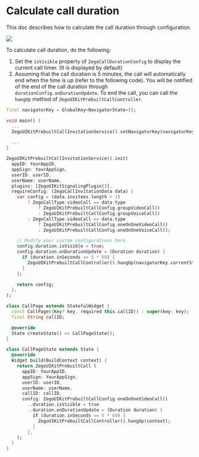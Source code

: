 # Calculate call duration

This doc describes how to calculate the call duration through configuration.

<Frame width="256" height="auto" caption="">
  <img src="https://media-resource.spreading.io/5fa3f99cda659c8c9f2907cbb0242e6c/workspace86/call_duration.jpeg" />
</Frame>


To calculate call duration, do the following:

1. Set the <code>isVisible</code> property of <code>ZegoCallDurationConfig</code> to display the current call timer. (It is displayed by default)
2. Assuming that the call duration is 5 minutes, the call will automatically end when the time is up (refer to the following code). You will be notified of the end of the call duration through <code>durationConfig.onDurationUpdate</code>. To end the call, you can call the <code>hangUp</code> method of <code>ZegoUIKitPrebuiltCallController</code>.

<CodeGroup>

```dart title="With call invitation"
final navigatorKey = GlobalKey<NavigatorState>();

void main() {
  ...
  ZegoUIKitPrebuiltCallInvitationService().setNavigatorKey(navigatorKey);

  ...
}

ZegoUIKitPrebuiltCallInvitationService().init(
  appID: YourAppID,
  appSign: YourAppSign,
  userID: userID,
  userName: userName,
  plugins: [ZegoUIKitSignalingPlugin()],
  requireConfig: (ZegoCallInvitationData data) {
    var config = (data.invitees.length > 1)
        ? ZegoCallType.videoCall == data.type
            ? ZegoUIKitPrebuiltCallConfig.groupVideoCall()
            : ZegoUIKitPrebuiltCallConfig.groupVoiceCall()
        : ZegoCallType.videoCall == data.type
            ? ZegoUIKitPrebuiltCallConfig.oneOnOneVideoCall()
            : ZegoUIKitPrebuiltCallConfig.oneOnOneVoiceCall();

    // Modify your custom configurations here.
    config.duration.isVisible = true;
    config.duration.onDurationUpdate = (Duration duration) {
      if (duration.inSeconds == 5 * 60) {
        ZegoUIKitPrebuiltCallController().hangUp(navigatorKey.currentState!.context);
      }
    };

    return config;
  },
);
```

```dart title="Basic call"
class CallPage extends StatefulWidget {
  const CallPage({Key? key, required this.callID}) : super(key: key);
  final String callID;

  @override
  State createState() => CallPageState();
}

class CallPageState extends State {
  @override
  Widget build(BuildContext context) {
    return ZegoUIKitPrebuiltCall (
      appID: YourAppID,
      appSign: YourAppSign,
      userID: userID,
      userName: userName,
      callID: callID,
      config: ZegoUIKitPrebuiltCallConfig.oneOnOneVideoCall()
        ..duration.isVisible = true
        ..duration.onDurationUpdate = (Duration duration) {
          if (duration.inSeconds == 5 * 60) {
            ZegoUIKitPrebuiltCallController().hangUp(context);
          }
        },
    );
  }
}
```

</CodeGroup>



